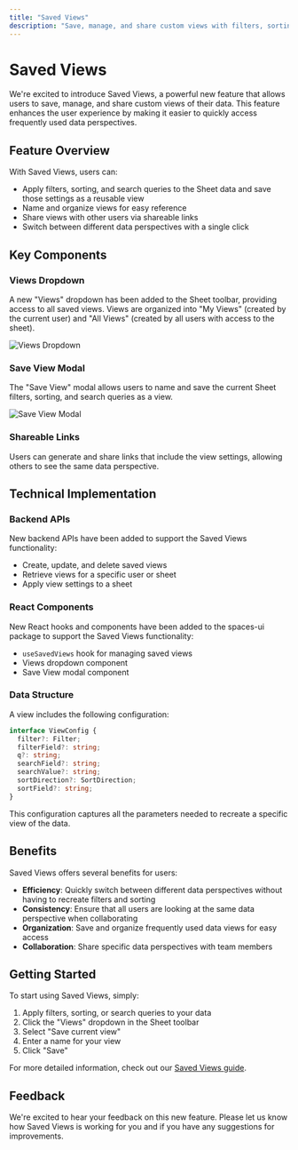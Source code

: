 ```yaml
---
title: "Saved Views"
description: "Save, manage, and share custom views with filters, sorting, and search queries"
---
```


# Saved Views

We're excited to introduce Saved Views, a powerful new feature that allows users to save, manage, and share custom views of their data. This feature enhances the user experience by making it easier to quickly access frequently used data perspectives.

## Feature Overview

With Saved Views, users can:

- Apply filters, sorting, and search queries to the Sheet data and save those settings as a reusable view
- Name and organize views for easy reference
- Share views with other users via shareable links
- Switch between different data perspectives with a single click

## Key Components

### Views Dropdown

A new "Views" dropdown has been added to the Sheet toolbar, providing access to all saved views. Views are organized into "My Views" (created by the current user) and "All Views" (created by all users with access to the sheet).

![Views Dropdown](../images/views-dropdown.png)

### Save View Modal

The "Save View" modal allows users to name and save the current Sheet filters, sorting, and search queries as a view.

![Save View Modal](../images/save-view-modal.png)

### Shareable Links

Users can generate and share links that include the view settings, allowing others to see the same data perspective.

## Technical Implementation

### Backend APIs

New backend APIs have been added to support the Saved Views functionality:

- Create, update, and delete saved views
- Retrieve views for a specific user or sheet
- Apply view settings to a sheet

### React Components

New React hooks and components have been added to the spaces-ui package to support the Saved Views functionality:

- `useSavedViews` hook for managing saved views
- Views dropdown component
- Save View modal component

### Data Structure

A view includes the following configuration:

```typescript
interface ViewConfig {
  filter?: Filter;
  filterField?: string;
  q?: string;
  searchField?: string;
  searchValue?: string;
  sortDirection?: SortDirection;
  sortField?: string;
}
```

This configuration captures all the parameters needed to recreate a specific view of the data.

## Benefits

Saved Views offers several benefits for users:

- **Efficiency**: Quickly switch between different data perspectives without having to recreate filters and sorting
- **Consistency**: Ensure that all users are looking at the same data perspective when collaborating
- **Organization**: Save and organize frequently used data views for easy access
- **Collaboration**: Share specific data perspectives with team members

## Getting Started

To start using Saved Views, simply:

1. Apply filters, sorting, or search queries to your data
2. Click the "Views" dropdown in the Sheet toolbar
3. Select "Save current view"
4. Enter a name for your view
5. Click "Save"

For more detailed information, check out our [Saved Views guide](../../learning-center/guides/saved-views).

## Feedback

We're excited to hear your feedback on this new feature. Please let us know how Saved Views is working for you and if you have any suggestions for improvements.